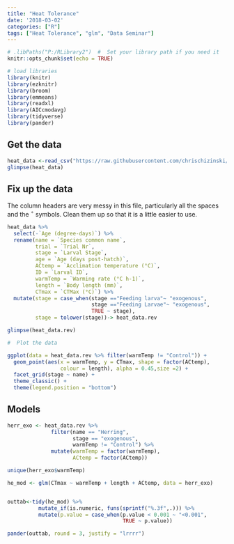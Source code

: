 ```yaml
---
title: "Heat Tolerance"
date: '2018-03-02'
categories: ["R"]
tags: ["Heat Tolerance", "glm", "Data Seminar"]
---
```


```r
# .libPaths("P:/RLibrary2")  #  Set your library path if you need it
knitr::opts_chunk$set(echo = TRUE)

# load libraries
library(knitr)
library(ezknitr)
library(broom)
library(emmeans)
library(readxl)
library(AICcmodavg)
library(tidyverse)
library(pander)
```



## Get the data

```r

heat_data <-read_csv("https://raw.githubusercontent.com/chrischizinski/snr-r-group/master/data/HeatTolerance.csv", na = "NA")
glimpse(heat_data)
```


## Fix up the data 

The column headers are very messy in this file, particularly all the spaces and the $^\circ$ symbols.   Clean them up so that it is a little easier to use. 


```r
heat_data %>% 
  select(-`Age (degree-days)`) %>% 
  rename(name = `Species common name`,
         trial = `Trial Nr`,
         stage = `Larval Stage`,
         age = `Age (days post-hatch)`,
         ACtemp = `Acclimation temperature (°C)`,
         ID = `Larval ID`,
         warmTemp = `Warming rate (°C h-1)`,
         length = `Body length (mm)`,
         CTmax = `CTMax (°C)`) %>% 
  mutate(stage = case_when(stage =="Feeding larva"~ "exogenous",
                           stage =="Feeding Larvae"~ "exogenous",
                           TRUE ~ stage),
         stage = tolower(stage))-> heat_data.rev

glimpse(heat_data.rev)

#  Plot the data 

ggplot(data = heat_data.rev %>% filter(warmTemp != "Control")) +
  geom_point(aes(x = warmTemp, y = CTmax, shape = factor(ACtemp),
                 colour = length), alpha = 0.45,size =2) +
  facet_grid(stage ~ name) +
  theme_classic() +
  theme(legend.position = "bottom")


```

## Models

```r
herr_exo <- heat_data.rev %>% 
              filter(name == "Herring", 
                     stage == "exogenous",
                     warmTemp != "Control") %>% 
              mutate(warmTemp = factor(warmTemp),
                     ACtemp = factor(ACtemp))

unique(herr_exo$warmTemp)

he_mod <- glm(CTmax ~ warmTemp + length + ACtemp, data = herr_exo)


outtab<-tidy(he_mod) %>% 
          mutate_if(is.numeric, funs(sprintf("%.3f",.))) %>% 
          mutate(p.value = case_when(p.value < 0.001 ~ "<0.001",
                                     TRUE ~ p.value))

pander(outtab, round = 3, justify = "lrrrr")
  
```


